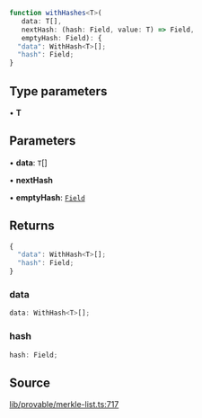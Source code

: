 ```ts
function withHashes<T>(
   data: T[], 
   nextHash: (hash: Field, value: T) => Field, 
   emptyHash: Field): {
  "data": WithHash<T>[];
  "hash": Field;
}
```

## Type parameters

• **T**

## Parameters

• **data**: `T`[]

• **nextHash**

• **emptyHash**: [`Field`](../classes/Field.mdx)

## Returns

```ts
{
  "data": WithHash<T>[];
  "hash": Field;
}
```

### data

```ts
data: WithHash<T>[];
```

### hash

```ts
hash: Field;
```

## Source

[lib/provable/merkle-list.ts:717](https://github.com/o1-labs/o1js/blob/72b8e2c2b9aaba4b5c12257bdd63dfe2676a3d99/src/lib/provable/merkle-list.ts#L717)
